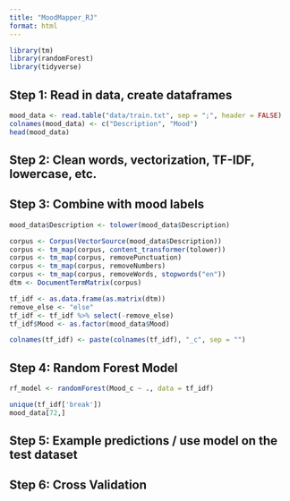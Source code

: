 ```yaml
---
title: "MoodMapper_RJ"
format: html
---
```


```r
library(tm)
library(randomForest)
library(tidyverse)
```

## Step 1: Read in data, create dataframes

```r
mood_data <- read.table("data/train.txt", sep = ";", header = FALSE)
colnames(mood_data) <- c("Description", "Mood")
head(mood_data)
```

## Step 2: Clean words, vectorization, TF-IDF, lowercase, etc. 
## Step 3: Combine with mood labels

```r
mood_data$Description <- tolower(mood_data$Description)
```

```r
corpus <- Corpus(VectorSource(mood_data$Description))
corpus <- tm_map(corpus, content_transformer(tolower))
corpus <- tm_map(corpus, removePunctuation)
corpus <- tm_map(corpus, removeNumbers)
corpus <- tm_map(corpus, removeWords, stopwords("en"))
dtm <- DocumentTermMatrix(corpus)
```

```r
tf_idf <- as.data.frame(as.matrix(dtm))
remove_else <- "else"
tf_idf <- tf_idf %>% select(-remove_else)
tf_idf$Mood <- as.factor(mood_data$Mood)
```

```r
colnames(tf_idf) <- paste(colnames(tf_idf), "_c", sep = "")
```


## Step 4: Random Forest Model

```r
rf_model <- randomForest(Mood_c ~ ., data = tf_idf)
```

```r
unique(tf_idf['break'])
mood_data[72,]
```


## Step 5: Example predictions / use model on the test dataset

## Step 6: Cross Validation 
